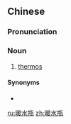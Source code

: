 ==Chinese==
{{zh-forms|type=21}}

===Pronunciation===
{{zh-pron
|m=nuǎnshuǐpíng,er=y
|cat=n
}}

===Noun===
{{zh-noun}}

# [[thermos]]

====Synonyms====
* {{zh-l|熱水瓶}}

[[ru:暖水瓶]]
[[zh:暖水瓶]]